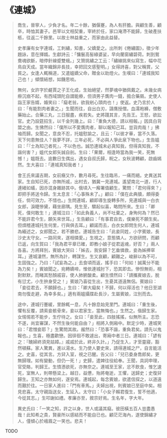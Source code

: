 # 《連城》

> 喬生，晉寧人，少負才名。年二十餘，猶偃蹇，為人有肝膽。與顧生善，顧卒，時恤其妻子。邑宰以文相契重，宰終於任，家口淹滯不能歸，生破產扶柩，往返二千餘里。以故士林益重之，而家由此益替。
>
> 史孝廉有女字連城，工刺繡，知書，父嬌愛之。出所刺《倦繡圖》，徵少年題詠，意在擇婿。生獻詩云：「慵鬟高髻綠婆娑，早向蘭窗繡碧荷。刺到鴛鴦魂欲斷，暗停針線蹙雙蛾。」又贊挑繡之工云：「繡線挑來似寫生，幅中花鳥自天成。當年織錦非長技，幸把回文感聖明。」女得詩喜，對父稱賞，父貧之。女逢人輒稱道，又遣媼嬌父命，贈金以助燈火。生嘆曰：「連城我知己也！」傾懷結想，如饑思啖。
>
> 無何，女許字於鹺賈之子王化成，生始絕望，然夢魂中猶佩戴之。未幾女病瘵沉痼不起，有西域頭陀自謂能療，但須男子膺肉一錢，搗合藥屑。史使人詣王家告婿，婚笑曰：「癡老翁，欲我剜心頭肉也！」使返。史乃言於人曰：「有能割肉者妻之。」生聞而往，自出白刃，譸膺授僧。血濡袍褲，僧敷藥始止。合藥三丸，三日服盡，疾若失。史將踐其言，先告王。王怒，欲訟官。史乃設筵招生，以千金列幾上。曰：「重負大德，請以相報。」因具白背盟之由。生怫然曰：「僕所以不愛膺肉者，聊以報知己耳。豈貨肉哉！」拂袖而歸。女聞之，意良不忍，托媼慰諭之，且云：「以彼才華，當不久落。天下何患無佳人？我夢不詳，三年必死，不必與人爭此泉下物也。」生告媼曰：「『士為知己者死』，不以色也。誠恐連城未必真知我，但得真知我，不諧何害？」媼代女郎矢誠自剖。生曰：「果爾，相逢時當為我一笑，死無憾！」媼既去。逾數日生偶出，遇女自叔氏歸，睨之，女秋波轉顧，啟齒嫣然。生大喜曰：「連城真知我者！」
>
> 會王氏來議吉期，女前癥又作，數月尋死。生往臨吊，一痛而絕。史異送其家。生自知已死，亦無所戚，出村去，猶冀一見連城。遙望南北一道，行人連緒如蟻，因亦混身雜跡其中。俄頃入一廨署值顧生，驚問：「君何得來？」即把手將送令歸。生太息言：「心事殊未了。」顧曰：「僕在此典牘，頗得委任，倘可效力，不惜也。」生問連城，顧即導生旋轉多所，見連城與一白衣女郎，淚睫慘黛，藉坐廊隅。見生至，驟起似喜，略問所來。生曰：「卿死，僕何敢生！」連城泣曰：「如此負義人，尚不吐棄之，身殉何為？然已不能許君今生，願矢來世耳。」生告顧曰：「有事君自去，僕樂死不願生矣。但煩稽連城托生何里，行與俱去耳。」顧諾而去，白衣女郎問生何人，連城為緬述之，女郎聞之，若不勝悲。連城告生曰：「此妾同姓，小字賓娘，長沙史太守女。一路同來，遂相憐愛。」生視之，意態憐人。方欲研問，而顧已返，向生賀曰：「我為君平章已確，即教小娘子從君返魂，好否？」兩人各喜。方將拜別，賓娘大哭曰：「姊去，我安歸？乞垂憐救，妾為姊捧窣耳。」連城淒然，無所為計，轉謀生。生又哀顧，顧難之，峻辭以為不可，生固強之。乃曰：「試妄為之。」去食頃而返，搖手曰：「何如！誠萬分不能為力矣！」賓娘聞之，宛轉嬌啼，惟依連城肘下，恐其即去。慘怛無術，相對默默，而睹其愁顏戚容，使人肺腑酸柔。顧生憤然曰：「請攜賓娘去，脫有愆尤，小生拚身受之！」賓娘乃喜從生出，生憂其道遠無侶。賓娘曰：「妾從君去，不願歸也。」生曰：「卿大癡矣！不歸，何以得活也？他日至湖南勿復走避，為幸多矣。」適有兩媼攝牒赴長沙，生屬賓娘，泣別而去。
>
> 途中，連城行蹇緩，里餘輒一息，凡十餘息始見里門。連城曰：「重生後，懼有反覆，請索妾骸骨來，妾以君家生，當無悔也。」生然之。偕歸生家。女惕惕若不能步，生佇待之。女曰：「妾至此，四肢搖搖，似無所主。志恐不遂，尚宜審謀，不然生後何能自由？」相將入側廂中。默定少時，連城笑曰：「君憎妾耶？」生驚問其故。赧然曰：「恐事不諧，重負君矣。請先以鬼報也。」生喜，極盡歡戀。因徘徊不敢遽出，寄廂中者三日。連城曰：「諺有之：『醜婦終須見姑嫜。』戚戚於此，終非久計。」乃促生入，才至靈寢，豁然頓蘇。家人驚異，進以湯水。生乃使人要史來，請得連城之尸，自言能活之。史喜，從其言。方舁入室，視之已醒。告父曰：「兒已委身喬郎矣，更無歸理。如有變動，但仍一死！」史歸，遣婢往役給奉。王聞，具詞申理，官受賂，判歸王。生憤懣欲死，亦無奈之。連城至王家，忿不飲食，惟乞速死，室無人，則帶懸梁上。越日，益憊，殆將奄逝，王懼，送歸史；史復舁歸生。王知之亦無如何，遂安焉。連城起，每念賓娘，欲遣信探之，以道遠而艱於往。一日家人進曰：「門有車馬。」夫婦出視，則賓娘已至庭中矣。相見悲喜。太守親詣送女，生延入。太守曰：「小女子賴君復生，誓不他適，今從其志。」生叩謝如禮。孝廉亦至，敘宗好焉。生名年，字大年。
>
> 異史氏曰：「一笑之知，許之以身，世人或議其癡。彼田橫五百人豈盡愚哉！此知希之貴，賢豪所以感結而不能自已也。顧茫茫海內，遂使錦繡才人，僅傾心於峨眉之一笑也。悲夫！

TODO
